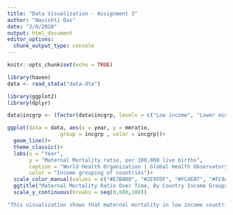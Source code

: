 ```yaml
---
title: "Data Visualization - Assignment 3"
author: "Navishti Das"
date: "2/8/2020"
output: html_document
editor_options: 
  chunk_output_type: console
---
```


```r
knitr::opts_chunk$set(echo = TRUE)
```

```r
library(haven)
data <- read_stata("data.dta")
```

``` r
library(ggplot2)
library(dplyr)

```

```r

data$incgrp <- (factor(data$incgrp, levels = c("Low income", "Lower middle income", "Upper middle income", "High income")))

ggplot(data = data, aes(x = year, y = mmratio,
                 group = incgrp , color = incgrp))+
  geom_line()+
  theme_classic()+
  labs(x = "Year",
       y = "Maternal Mortality ratio, per 100,000 live births",
       caption = "World Health Organization | Global Health Observatory data",
       color = "Income grouping of countries")+
  scale_color_manual(values = c("#E7B800", "#2E9FDF", "#FC4E07", "#FC9A40"))+
  ggtitle("Maternal Mortality Ratio Over Time, By Country Income Groups")+
  scale_y_continuous(breaks = seq(0,600,100))
```

```r
"This visualization shows that maternal mortality in low income countries continues to remain significantly higher than other groups, although the gap is reducing. Since 2010, maternal mortality in high and upper middle income countries has remained low and largely unchanged. Low income countries show the steepest decline in mortality over time."

```
